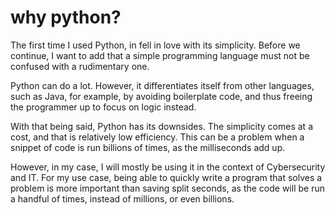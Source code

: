 # why python?

The first time I used Python, in fell in love with its simplicity. Before we continue, I want to add that a simple programming language must not be confused with a rudimentary one.

Python can do a lot. However, it differentiates itself from other languages, such as Java, for example, by avoiding boilerplate code, and thus freeing the programmer up to focus on logic instead.

With that being said, Python has its downsides. The simplicity comes at a cost, and that is relatively low efficiency. This can be a problem when a snippet of code is run billions of times, as the milliseconds add up. 

However, in my case, I will mostly be using it in the context of Cybersecurity and IT. For my use case, being able to quickly write a program that solves a problem is more important than saving split seconds, as the code will be run a handful of times, instead of millions, or even billions.
